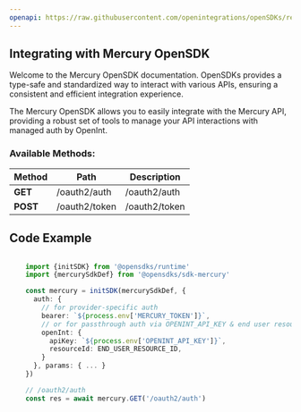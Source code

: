 ```yaml
---
openapi: https://raw.githubusercontent.com/openintegrations/openSDKs/refs/heads/main/sdks/sdk-mercury/mercury_oauth2_v1.oas.json
---
```


## Integrating with Mercury OpenSDK 

Welcome to the Mercury OpenSDK documentation. OpenSDKs provides a type-safe and standardized way to interact with various APIs, ensuring a consistent and efficient integration experience.

The Mercury OpenSDK allows you to easily integrate with the Mercury API, providing a robust set of tools to manage your API interactions with managed auth by OpenInt. 

### Available Methods:

| Method | Path | Description |
|--------|------|-------------|
| **GET** | /oauth2/auth | /oauth2/auth
| **POST** | /oauth2/token | /oauth2/token


## Code Example

```typescript

    import {initSDK} from '@opensdks/runtime'
    import {mercurySdkDef} from '@opensdks/sdk-mercury'

    const mercury = initSDK(mercurySdkDef, {
      auth: {
        // for provider-specific auth
        bearer: `${process.env['MERCURY_TOKEN']}`,
        // or for passthrough auth via OPENINT_API_KEY & end user resourceId
        openInt: {
          apiKey: `${process.env['OPENINT_API_KEY']}`,
          resourceId: END_USER_RESOURCE_ID,
        }
      }, params: { ... }
    })

    // /oauth2/auth
    const res = await mercury.GET('/oauth2/auth')
```
